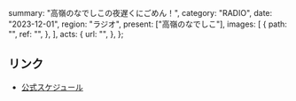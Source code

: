   summary: "高嶺のなでしこの夜遅くにごめん！",
  category: "RADIO",
  date: "2023-12-01",
  region: "ラジオ",
  present: ["高嶺のなでしこ"],
  images: [
    {
      path: "",
      ref: "",
    },
  ],
  acts: {
    url: "",
  },
};

## リンク

- [公式スケジュール](https://takanenonadeshiko.jp/?p=1009)
